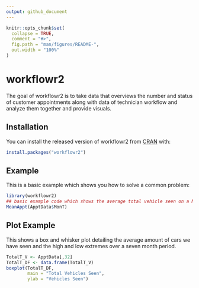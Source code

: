 ```yaml
---
output: github_document
---
```


<!-- README.md is generated from README.Rmd. Please edit that file -->

```r
knitr::opts_chunk$set(
  collapse = TRUE,
  comment = "#>",
  fig.path = "man/figures/README-",
  out.width = "100%"
)
```

# workflowr2

<!-- badges: start -->
<!-- badges: end -->

The goal of workflowr2 is to take data that overviews the number and status of customer appointments along with data of technician workflow and analyze them together and provide visuals.

## Installation

You can install the released version of workflowr2 from [CRAN](https://CRAN.R-project.org) with:

``` r
install.packages("workflowr2")
```

## Example

This is a basic example which shows you how to solve a common problem:

```r
library(workflowr2)
## basic example code which shows the average total vehicle seen on a Monday in the shop
MeanAppt(ApptData$MonT)
```

## Plot Example 

This shows a box and whisker plot detailing the average amount of cars we have seen and the high and low extremes over a seven month period.

```r
TotalT_V <- ApptData[,32]
TotalT_DF <- data.frame(TotalT_V)
boxplot(TotalT_DF,
        main = "Total Vehicles Seen",
        ylab = "Vehicles Seen")
```
